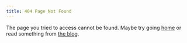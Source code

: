 ```yaml
---
title: 404 Page Not Found
---
```


The page you tried to access cannot be found. Maybe try going [home](/) or read
something from [the blog](/blog).
